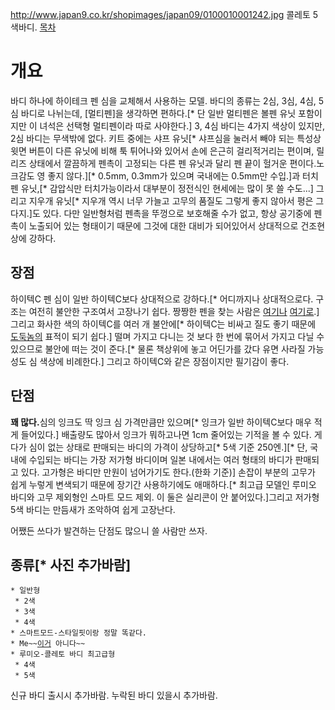 http://www.japan9.co.kr/shopimages/japan09/0100010001242.jpg
콜레토 5색바디.
[[목차]]
= 개요 =
바디 하나에 하이테크 펜 심을 교체해서 사용하는 모델. 바디의 종류는 2심, 3심, 4심, 5심 바디로 나뉘는데, [멀티펜]을 생각하면 편하다.[* 단 일반 멀티펜은 볼펜 유닛 포함이지만 이 녀석은 선택형 멀티펜이라 따로 사야한다.] 3, 4심 바디는 4가지 색상이 있지만, 2심 바디는 무색밖에 없다. 키트 중에는 샤프 유닛[* 샤프심을 눌러서 빼야 되는 특성상 윗면 버튼이 다른 유닛에 비해 툭 튀어나와 있어서 손에 은근히 걸리적거리는 편이며, 릴리즈 상태에서 깔끔하게 펜촉이 고정되는 다른 펜 유닛과 달리 펜 끝이 헐거운 편이다.노크감도 영 좋지 않다.][* 0.5mm, 0.3mm가 있으며 국내에는 0.5mm만 수입.]과 터치펜 유닛,[* 감압식만 터치가능이라서 대부분이 정전식인 현세에는 많이 못 쓸 수도...] 그리고 지우개 유닛[* 지우개 역시 너무 가늘고 고무의 품질도 그렇게 좋지 않아서 평은 그다지.]도 있다. 다만 일반형처럼 펜촉을 뚜껑으로 보호해줄 수가 없고, 항상 공기중에 펜촉이 노출되어 있는 형태이기 때문에 그것에 대한 대비가 되어있어서 상대적으로 건조현상에 강하다.

== 장점 ==
하이텍C 펜 심이 일반 하이텍C보다 상대적으로 강하다.[* 어디까지나 상대적으로다. 구조는 여전히 불안한 구조여서 고장나기 쉽다. 짱짱한 펜을 찾는 사람은 [[시그노|여기]]나 [[제트스트림|여기]]로.] 그리고 화사한 색의 하이텍C를 여러 개 불안에[* 하이텍C는 비싸고 질도 좋기 때문에 [[도둑|도둑놈]]의 표적이 되기 쉽다.] 떨며 가지고 다니는 것 보다 한 번에 묶어서 가지고 다닐 수 있으므로 불안에 떠는 것이 준다.[* 물론 책상위에 놓고 어딘가를 갔다 유면 사라질 가능성도 심 색상에 비례한다.] 그리고 하이텍C와 같은 장점이지만 필기감이 좋다.
== 단점 ==
'''꽤 많다.'''심의 잉크도 딱 잉크 심 가격만큼만 있으며[* 잉크가 일반 하이텍C보다 매우 적게 들어있다.] 배출량도 많아서 잉크가 뭐하고나면 1cm 줄어있는 기적을 볼 수 있다. 게다가 심이 없는 상태로 판매되는 바디의 가격이 상당하고[* 5색 기준 250엔.][* 단, 국내에 수입되는 바디는 가장 저가형 바디이며 일본 내에서는 여러 형태의 바디가 판매되고 있다. 고가형은 바디만 만원이 넘어가기도 한다.(한화 기준)] 손잡이 부분의 고무가 쉽게 누렇게 변색되기 때문에 장기간 사용하기에도 애매하다.[* 최고급 모델인 루미오 바디와 고무 제외형인 스마트 모드 제외. 이 둘은 실리콘이 안 붙어있다.]그리고 저가형 5색 바디는 만듬새가 조악하여 쉽게 고장난다.

어쨌든 쓰다가 발견하는 단점도 많으니 쓸 사람만 쓰자.
== 종류[* 사진 추가바람] ==
 * 일반형
  * 2색
  * 3색
  * 4색
 * 스마트모드-스타일핏이랑 정말 똑같다.
 * Me~~[[Windows Me|이거]] 아니다~~
 * 루미오-콜레토 바디 최고급형
  * 4색
  * 5색
신규 바디 출시시 추가바람.
누락된 바디 있을시 추가바람.
